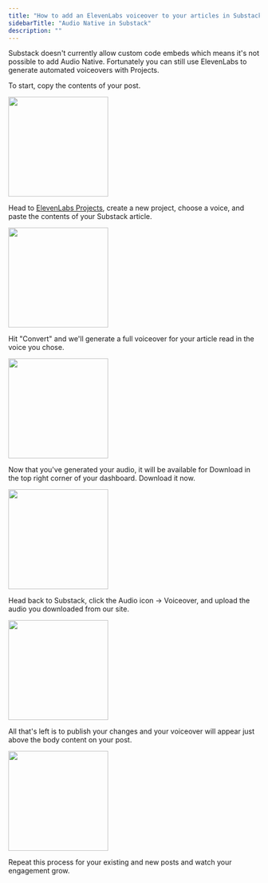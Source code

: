 ```yaml
---
title: "How to add an ElevenLabs voiceover to your articles in Substack"
sidebarTitle: "Audio Native in Substack"
description: ""
---
```


Substack doesn't currently allow custom code embeds which means it's not possible to add Audio Native.
Fortunately you can still use ElevenLabs to generate automated voiceovers with Projects.

To start, copy the contents of your post.

<img height="200" src="/product/audio-native/images/substack_an_1.webp" />

Head to [ElevenLabs Projects](https://elevenlabs.io/app/projects), create a new project, choose a voice, and paste the contents of your Substack article.

<img height="200" src="/product/audio-native/images/substack_an_2.webp" />

Hit "Convert" and we'll generate a full voiceover for your article read in the voice you chose.

<img height="200" src="/product/audio-native/images/substack_an_3.webp" />

Now that you've generated your audio, it will be available for Download in the top right corner of your dashboard. Download it now.

<img height="200" src="/product/audio-native/images/substack_an_4.webp" />

Head back to Substack, click the Audio icon -> Voiceover, and upload the audio you downloaded from our site.

<img height="200" src="/product/audio-native/images/substack_an_5.webp" />

All that's left is to publish your changes and your voiceover will appear just above the body content on your post.

<img height="200" src="/product/audio-native/images/substack_an_6.webp" />

Repeat this process for your existing and new posts and watch your engagement grow.
